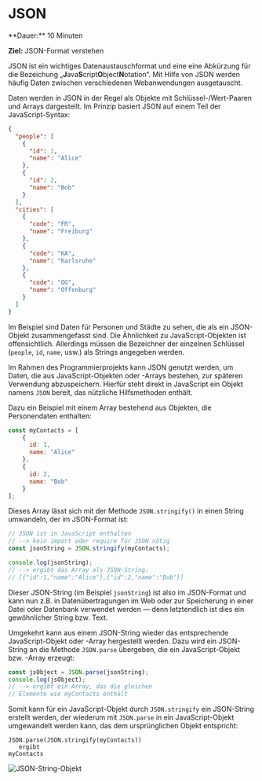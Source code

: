 
# JSON

<Callout>
  **Dauer:** 10 Minuten
  
  **Ziel:** JSON-Format verstehen
</Callout>

JSON ist ein wichtiges Datenaustauschformat
und eine eine Abkürzung für die Bezeichung
„**J**ava**S**cript**O**bject**N**otation“.
Mit Hilfe von JSON werden häufig Daten zwischen
verschiedenen Webanwendungen ausgetauscht. 

Daten werden in JSON in der Regel als Objekte mit 
Schlüssel-/Wert-Paaren und Arrays dargestellt.
Im Prinzip basiert JSON auf einem Teil der
JavaScript-Syntax:

```json
{
  "people": [
    {
      "id": 1,
      "name": "Alice"
    },
    {
      "id": 2,
      "name": "Bob"
    }
  ],
  "cities": [
    {
      "code": "FR",
      "name": "Freiburg"
    },
    {
      "code": "KA",
      "name": "Karlsruhe"
    },
    {
      "code": "OG",
      "name": "Offenburg"
    }
  ]
}
```

Im Beispiel sind Daten für Personen und Städte
zu sehen, die als ein JSON-Objekt zusammengefasst
sind. Die Ähnlichkeit zu JavaScript-Objekten
ist offensichtlich. Allerdings müssen die Bezeichner
der einzelnen Schlüssel (`people`, `id`, `name`, usw.)
als Strings angegeben werden.

Im Rahmen des Programmierprojekts kann JSON genutzt
werden, um Daten, die aus JavaScript-Objekten oder
-Arrays bestehen, zur späteren Verwendung 
abzuspeichern. Hierfür steht direkt in JavaScript
ein Objekt namens `JSON` bereit, das nützliche
Hilfsmethoden enthält.

Dazu ein Beispiel mit einem Array bestehend
aus Objekten, die Personendaten enthalten:

```js
const myContacts = [
    {
      id: 1,
      name: "Alice"
    },
    {
      id: 2,
      name: "Bob"
    }
];
```

Dieses Array lässt sich mit der Methode
`JSON.stringify()` in einen String umwandeln,
der im JSON-Format ist:

```js
// JSON ist in JavaScript enthalten 
// --> kein import oder require für JSON nötig
const jsonString = JSON.stringify(myContacts);

console.log(jsonString);
// --> ergibt das Array als JSON-String:
// [{"id":1,"name":"Alice"},{"id":2,"name":"Bob"}]
```

Dieser JSON-String (im Beispiel `jsonString`) ist
also im JSON-Format und kann nun z.B. in 
Datenübertragungen im Web oder zur Speicherung 
in einer Datei oder Datenbank verwendet werden
&mdash; denn letztendlich ist dies ein 
gewöhnlicher String bzw. Text.

Umgekehrt kann aus einem JSON-String wieder
das entsprechende JavaScript-Objekt oder -Array
hergestellt werden. Dazu wird ein JSON-String
an die Methode `JSON.parse` übergeben, die ein
JavaScript-Objekt bzw. -Array erzeugt:

```js
const jsObject = JSON.parse(jsonString);
console.log(jsObject);
// --> ergibt ein Array, das die gleichen
// Elemente wie myContacts enthält
```

Somit kann für ein JavaScript-Objekt durch 
`JSON.stringify` ein JSON-String erstellt werden, 
der wiederum mit `JSON.parse` in ein 
JavaScript-Objekt umgewandelt werden kann, das 
dem ursprünglichen Objekt entspricht:

```
JSON.parse(JSON.stringify(myContacts))
   ergibt
myContacts
```

![JSON-String-Objekt](/images/prog/json_string_objekt.png)